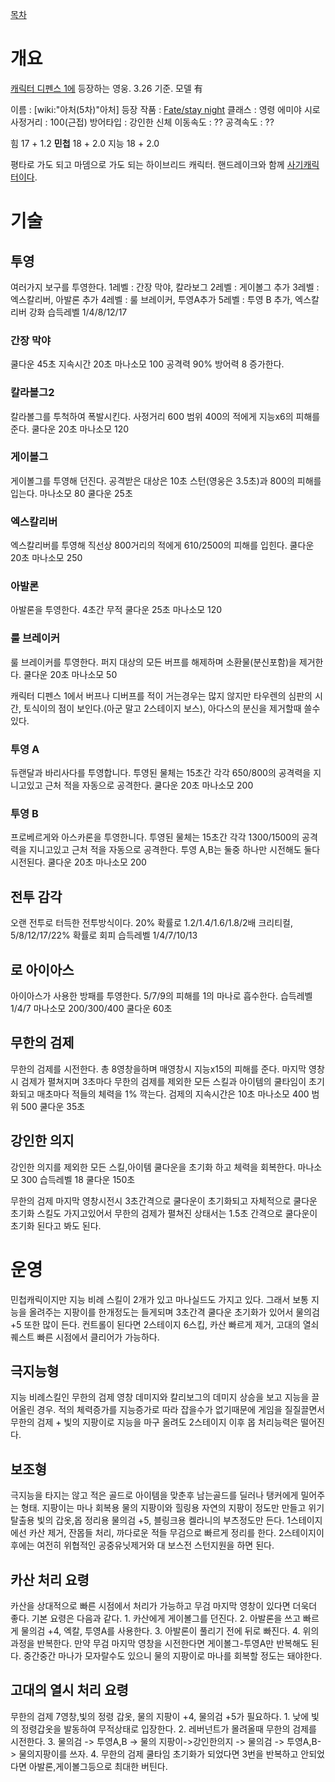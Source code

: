 [[목차]]
= 개요 =
[[캐릭터 디펜스 1]]에 등장하는 영웅. 3.26 기준. 모델 有

이름 : [wiki:"아처(5차)"아처]
등장 작품 : [[Fate/stay night]]
클래스 : 영령 에미야 시로
사정거리 : 100(근접)
방어타입 : 강인한 신체
이동속도 : ??
공격속도 : ??

힘 17 + 1.2
'''민첩''' 18 + 2.0
지능 18 + 2.0

평타로 가도 되고 마뎀으로 가도 되는 하이브리드 캐릭터. 핸드레이크와 함께 [[사기캐릭터]]이다.

= 기술 =
== 투영 ==
여러가지 보구를 투영한다.
1레벨 : 간장 막야, 칼라보그
2레벨 : 게이볼그 추가
3레벨 : 엑스칼리버, 아발론 추가
4레벨 : 룰 브레이커, 투영A추가
5레벨 : 투영 B 추가, 엑스칼리버 강화
습득레벨 1/4/8/12/17
=== 간장 막야 ===
쿨다운 45초 지속시간 20초 마나소모 100
공격력 90% 방어력 8 증가한다.
=== 칼라볼그2 ===
칼라볼그를 투척하여 폭발시킨다.
사정거리 600 범위 400의 적에게 지능x6의 피해를 준다.
쿨다운 20초 마나소모 120
=== 게이볼그 ===
게이볼그를 투영해 던진다.
공격받은 대상은 10초 스턴(영웅은 3.5초)과 800의 피해를 입는다.
마나소모 80 쿨다운 25초
=== 엑스칼리버 ===
엑스칼리버를 투영해 직선상 800거리의 적에게 610/2500의 피해를 입힌다.
쿨다운 20초 마나소모 250
=== 아발론 ===
아발론을 투영한다.
4초간 무적
쿨다운 25초 마나소모 120
=== 룰 브레이커 ===
룰 브레이커를 투영한다. 퍼지
대상의 모든 버프를 해제하며 소환물(분신포함)을 제거한다.
쿨다운 20초 마나소모 50

캐릭터 디펜스 1에서 버프나 디버프를 적이 거는경우는 많지 않지만 타우렌의 심판의 시간, 토식이의 점이 보인다.(아군 말고 2스테이지 보스), 아다스의 분신을 제거할때 쓸수있다.
=== 투영 A ===
듀랜달과 바리사다를 투영합니다.
투영된 물체는 15초간 각각 650/800의 공격력을 지니고있고 근처 적을 자동으로 공격한다.
쿨다운 20초 마나소모 200
=== 투영 B ===
프로베르게와 아스카론을 투영한니다.
투영된 물체는 15초간 각각 1300/1500의 공격력을 지니고있고 근처 적을 자동으로 공격한다.
투영 A,B는 둘중 하나만 시전해도 둘다 시전된다.
쿨다운 20초 마나소모 200

== 전투 감각 ==
오랜 전투로 터득한 전투방식이다.
20% 확률로 1.2/1.4/1.6/1.8/2배 크리티컬, 5/8/12/17/22% 확률로 회피
습득레벨 1/4/7/10/13

== 로 아이아스 ==
아이아스가 사용한 방패를 투영한다.
5/7/9의 피해를 1의 마나로 흡수한다.
습득레벨 1/4/7
마나소모 200/300/400 쿨다운 60초

== 무한의 검제 ==
무한의 검제를 시전한다. 총 8영창을하며 매영창시 지능x15의 피해를 준다.
마지막 영창시 검제가 펼쳐지며 3초마다 무한의 검제를 제외한 모든 스킬과 아이템의 쿨타임이 초기화되고 매초마다 적들의 체력을 1% 깍는다.
검제의 지속시간은 10초
마나소모 400 범위 500 쿨다운 35초

== 강인한 의지 ==
강인한 의지를 제외한 모든 스킬,아이템 쿨다운을 초기화 하고 체력을 회복한다.
마나소모 300 습득레벨 18 쿨다운 150초

무한의 검제 마지막 영창시전시 3초간격으로 쿨다운이 초기화되고 자체적으로 쿨다운 초기화 스킬도 가지고있어서 무한의 검제가 펼쳐진 상태서는 1.5초 간격으로 쿨다운이 초기화 된다고 봐도 된다. 
= 운영 =
민첩캐릭이지만 지능 비례 스킬이 2개가 있고 마나실드도 가지고 있다.
그래서 보통 지능을 올려주는 지팡이를 한개정도는 들게되며 3초간격 쿨다운 초기화가 있어서 물의검 +5 또한 많이 든다.
컨트롤이 된다면 2스테이지 6스킵, 카산 빠르게 제거, 고대의 열쇠 퀘스트 빠른 시점에서 클리어가 가능하다.

== 극지능형 ==
지능 비례스킬인 무한의 검제 영창 데미지와 칼리보그의 데미지 상승을 보고 지능을 끌어올린 경우. 적의 체력증가를 지능증가로 따라 잡을수가 없기때문에 게임을 질질끌면서 무한의 검제 + 빛의 지팡이로 지능을 마구 올려도 2스테이지 이후 몹 처리능력은 떨어진다.
== 보조형 ==
극지능을 타지는 않고 적은 골드로 아이템을 맞춘후 남는골드를 딜러나 탱커에게 밀어주는 형태.
지팡이는 마나 회복용 물의 지팡이와 힐링용 자연의 지팡이 정도만 만들고 위기 탈출용 빛의 갑옷,몹 정리용 물의검 +5, 블링크용 켈라니의 부츠정도만 든다.
1스테이지에선 카산 제거, 잔몹들 처리, 까다로운 적들 무검으로 빠르게 정리를 한다.
2스테이지이후에는 여전히 위협적인 공중유닛제거와 대 보스전 스턴지원을 하면 된다.

== 카산 처리 요령 ==
카산을 상대적으로 빠른 시점에서 처리가 가능하고 무검 마지막 영창이 있다면 더욱더 좋다.
기본 요령은 다음과 같다.
1. 카산에게 게이볼그를 던진다.
2. 아발론을 쓰고 빠르게 물의검 +4, 엑칼, 투영A를 사용한다.
3. 아발론이 풀리기 전에 뒤로 빠진다.
4. 위의 과정을 반복한다.
만약 무검 마지막 영창을 시전한다면 게이볼그-투영A만 반복해도 된다.
중간중간 마나가 모자랄수도 있으니 물의 지팡이로 마나를 회복할 정도는 돼야한다.

== 고대의 열시 처리 요령 ==
무한의 검제 7영창,빛의 정령 갑옷, 물의 지팡이 +4, 물의검 +5가 필요하다.
1. 낮에 빛의 정령갑옷을 발동하여 무적상태로 입장한다.
2. 레버넌트가 몰려올때 무한의 검제를 시전한다.
3. 물의검 -> 투영A,B -> 물의 지팡이->강인한의지 -> 물의검 -> 투영A,B-> 물의지팡이를 쓰자.
4. 무한의 검제 쿨타임 초기화가 되었다면 3번을 반복하고 안되었다면 아발론,게이볼그등으로 최대한 버틴다.
